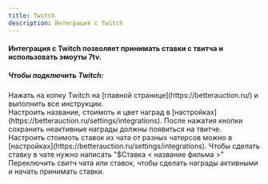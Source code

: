 ```yaml
---
title: Twitch
description: Интеграция с Twitch
---
```


#### Интеграция с Twitch позволяет принимать ставки с твитча и использовать эмоуты 7tv.

##### Чтобы подключить Twitch:

<div className='steps'>
	<div className='step'>
		Нажать на копку Twitch на [главной странице](https://betterauction.ru/) и
		выполнить все инструкции.
	</div>
	<div className='step'>
		Настроить название, стоимоть и цвет наград в
		[настройках](https://betterauction.ru/settings/integrations). После нажатия
		кнопки сохранить неактивные награды должны появиться на твитче.
	</div>
	<div className='step'>
		Настроить стоимоть ставок из чата от разных чатерсов можно в
		[настройках](https://betterauction.ru/settings/integrations).
    Чтобы сделать ставку в чате нужно написать "$Ставка < название фильма >"
	</div>
	<div className='step'>
		Переключить свитч чата или ставок, чтобы сделать награды активными и начать принимать ставки.
	</div>
</div>
